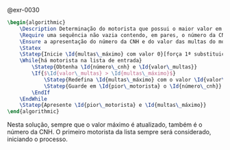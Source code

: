 <!-- Valor máximo de multa e identificação do motorista -->
::: {#sol-0030}
@exr-0030

```latex {.pseudocode}
\begin{algorithmic}
    \Description Determinação do motorista que possui o maior valor em multas nos últimos 12~meses, e o valor das multas
    \Require uma sequência não vazia contendo, em pares, o número da CNH e o valor total de multas de cada motorista
    \Ensure a apresentação do número da CNH e do valor das multas do motorista com maior valor de multas (primeira ocorrência em caso de empates)
    \Statex
    \Statep{Inicie \Id{multas\_máximo} com valor 0}[força 1ª substituição]
    \While{há motorista na lista de entrada}
        \Statep{Obtenha \Id{número\_cnh} e \Id{valor\_multas}}
        \If{$\Id{valor\_multas} > \Id{multas\_máximo}$}
            \Statep{Redefina \Id{multas\_máximo} com o valor \Id{valor\_multas}}
            \Statep{Guarde em \Id{pior\_motorista} o \Id{número\_cnh}}
        \EndIf
    \EndWhile
    \Statep{Apresente \Id{pior\_motorista} e \Id{multas\_máximo}}
\end{algorithmic}
```

Nesta solução, sempre que o valor máximo é atualizado, também é o número da CNH. O primeiro motorista da lista sempre será considerado, iniciando o processo.
:::